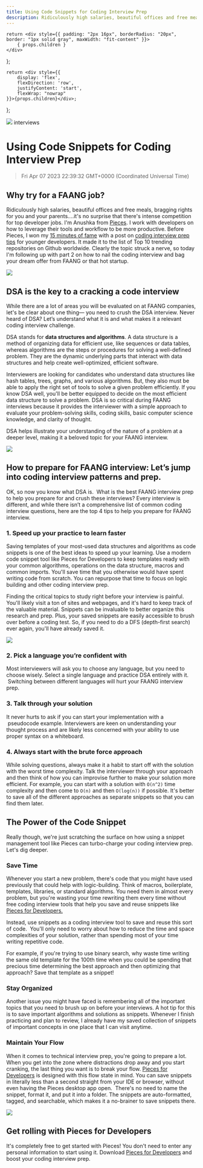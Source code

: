 ```yaml
---
title: Using Code Snippets for Coding Interview Prep
description: Ridiculously high salaries, beautiful offices and free meals, bragging rights for you and your parents - it's no surprise that there's intense competition for top developer jobs.
---
```


    return <div style={{ padding: "2px 16px", borderRadius: "20px", border: "1px solid gray", maxWidth: "fit-content" }}>
        { props.children }
    </div>
};

    return <div style={{
        display: 'flex',
        flexDirection: 'row',
        justifyContent: 'start',
        flexWrap: "nowrap"
    }}>{props.children}</div>;

};

<link rel="canonical" href="https://code.pieces.app/blog/code-snippets-coding-interview-prep" />

![](https://uploads-ssl.webflow.com/6143afec68f555387049efb3/62f2c60963e6b5803d3f9e27_snippetizing-interviews.jpg)
<Tag>interviews</Tag>

# Using Code Snippets for Coding Interview Prep
> Fri Apr 07 2023 22:39:32 GMT+0000 (Coordinated Universal Time)

## Why try for a FAANG job?
Ridiculously high salaries, beautiful offices and free meals, bragging rights for you and your parents....it's no surprise that there's intense competition for top developer jobs.
I'm Anushka from <a href="http://code.pieces.app/" target="_blank">Pieces</a>. I work with developers on how to leverage their tools and workflow to be more productive. Before Pieces, I won my <a href="https://www.google.com/url?q=https://grammarist.com/phrase/fifteen-minutes-of-fame/&sa=D&source=docs&ust=1680907227850824&usg=AOvVaw07pbuN6ww1uEhFueR9plV9" target="_blank">15 minutes of fame</a> with a post on <a href="https://github.com/anushka23g/Complete-Placement-Preparation" target="_blank">coding interview prep tips</a> for younger developers. It made it to the list of Top 10 trending repositories on Github worldwide.
Clearly the topic struck a nerve, so today I'm following up with part 2 on how to nail the coding interview and bag your dream offer from FAANG or that hot startup.

![](https://uploads-ssl.webflow.com/6143afec68f555387049efb3/61bcd401274a7c7b4e5fb6e8_Faang-01.jpg)

## DSA is the key to a cracking a code interview
While there are a lot of areas you will be evaluated on at FAANG companies, let's be clear about one thing— you need to crush the DSA interview. Never heard of DSA? Let’s understand what it is and what makes it a relevant coding interview challenge.

DSA stands for **data structures and algorithms**. A data structure is a method of organizing data for efficient use, like sequences or data tables, whereas algorithms are the steps or procedures for solving a well-defined problem. They are the dynamic underlying parts that interact with data structures and help create well-optimized, efficient software.

Interviewers are looking for candidates who understand data structures like hash tables, trees, graphs, and various algorithms. But, they also must be able to apply the right set of tools to solve a given problem efficiently. If you know DSA well, you'll be better equipped to decide on the most efficient data structure to solve a problem.
DSA is so critical during FAANG interviews because it provides the interviewer with a simple approach to evaluate your problem-solving skills, coding skills, basic computer science knowledge, and clarity of thought.

DSA helps illustrate your understanding of the nature of a problem at a deeper level, making it a beloved topic for your FAANG interview.

![](https://uploads-ssl.webflow.com/6143afec68f555387049efb3/61bcd43bf52881008af5e5bf_AboutUsFooter%20(1)-01.jpg)

## How to prepare for FAANG interview: Let’s jump into coding interview patterns and prep.

OK, so now you know what DSA is. &nbsp;What is the best FAANG interview prep to help you prepare for and crush these interviews? Every interview is different, and while there isn’t a comprehensive list of common coding interview questions, here are the top 4 tips to help you prepare for FAANG interview.

### 1. Speed up your practice to learn faster

Saving templates of your most-used data structures and algorithms as code snippets is one of the best ideas to speed up your learning. Use a modern code snippet tool like Pieces for Developers to keep templates ready with your common algorithms, operations on the data structure, macros and common imports. You'll save time that you otherwise would have spent writing code from scratch. You can repurpose that time to focus on logic building and other coding interview prep.

Finding the critical topics to study right before your interview is painful. You'll likely visit a ton of sites and webpages, and it's hard to keep track of the valuable material. Snippets can be invaluable to better organize this research and prep. Plus, your saved snippets are easily accessible to brush over before a coding test. So, if you need to do a DFS (depth-first search) ever again, you'll have already saved it.

![](https://uploads-ssl.webflow.com/6143afec68f555387049efb3/61bcd4b6b8ac59d762cae8f2_DFS.gif)

### 2. Pick a language you’re confident with
Most interviewers will ask you to choose any language, but you need to choose wisely. Select a single language and practice DSA entirely with it. &nbsp;Switching between different languages will hurt your FAANG interview prep.

### 3. Talk through your solution

It never hurts to ask if you can start your implementation with a &nbsp;pseudocode example. Interviewers are keen on understanding your thought process and are likely less concerned with your ability to use proper syntax on a whiteboard.

### 4. Always start with the brute force approach
While solving questions, always make it a habit to start off with the solution with the worst time complexity. Talk the interviewer through your approach and then think of how you can improvise further to make your solution more efficient. For example, you can start with a solution with ```O(n^2)``` time complexity and then come to ```O(n)``` and then ```O(log(n))``` if possible. It's better to save all of the different approaches as separate snippets so that you can find them later.

## The Power of the Code Snippet
Really though, we're just scratching the surface on how using a snippet management tool like Pieces can turbo-charge your coding interview prep. Let's dig deeper.

### Save Time
Whenever you start a new problem, there's code that you might have used previously that could help with logic-building. Think of macros, boilerplate, templates, libraries, or standard algorithms. You need them in almost every problem, but you're wasting your time rewriting them every time without free coding interview tools that help you save and reuse snippets like <a href="https://pieces.app/" target="_blank">Pieces for Developers.</a>

Instead, use snippets as a coding interview tool to save and reuse this sort of code. &nbsp;You'll only need to worry about how to reduce the time and space complexities of your solution, rather than spending most of your time writing repetitive code.

For example, if you're trying to use binary search, why waste time writing the same old template for the 100th time when you could be spending that precious time determining the best approach and then optimizing that approach? Save that template as a snippet!

### Stay Organized
Another issue you might have faced is remembering all of the important topics that you need to brush up on before your interviews. A hot tip for this is to save important algorithms and solutions as snippets. Whenever I finish practicing and plan to review, I already have my saved collection of snippets of important concepts in one place that I can visit anytime.

### Maintain Your Flow
When it comes to technical interview prep, you're going to prepare a lot. When you get into the zone where distractions drop away and you start cranking, the last thing you want is to break your flow.
<a href="https://code.pieces.app/" target="_blank">Pieces for Developers</a> is designed with this flow state in mind. You can save snippets in literally less than a second straight from your IDE or browser, without even having the Pieces desktop app open. &nbsp;There's no need to name the snippet, format it, and put it into a folder. The snippets are auto-formatted, tagged, and searchable, which makes it a no-brainer to save snippets there.

![](https://uploads-ssl.webflow.com/6143afec68f555387049efb3/61bcd5932238212241e7bf72_stack.gif)

## Get rolling with Pieces for Developers
It's completely free to get started with Pieces! You don't need to enter any personal information to start using it.
Download <a href="https://code.pieces.app/install" target="_blank">Pieces for Developers</a> and boost your coding interview prep.
